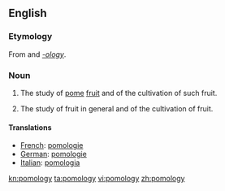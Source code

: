 ==English==

===Etymology===
From {{etyl|la}} {{term|sc=Latn|pomum||fruit}} and ''[[-ology]]''.

===Noun===
{{wikipedia}}
{{en-noun|-}}

# {{botany}} The study of [[pome]] [[fruit]] and of the cultivation of such fruit.
# {{botany}} The study of fruit in general and of the cultivation of fruit.

====Translations====
{{trans-top}}
*[[French]]: [[pomologie]]
*[[German]]: [[pomologie]]
*[[Italian]]: [[pomologia]]
{{trans-bottom}}

[[kn:pomology]]
[[ta:pomology]]
[[vi:pomology]]
[[zh:pomology]]